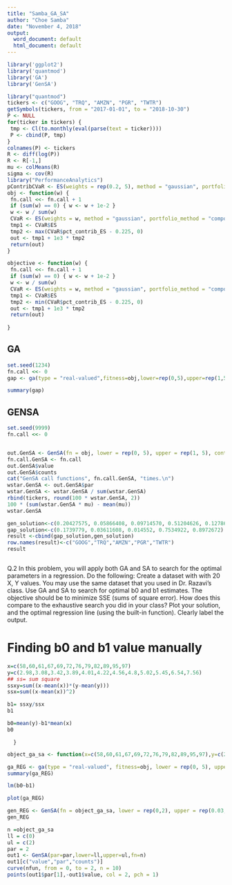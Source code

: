 ---
title: "Samba_GA_SA"
author: "Choe Samba"
date: "November 4, 2018"
output:
  word_document: default
  html_document: default
---

```{r}
library('ggplot2')
library('quantmod')
library('GA')
library('GenSA')
```


```{r}
library("quantmod")
tickers <- c("GOOG", "TRQ", "AMZN", "PGR", "TWTR")
getSymbols(tickers, from = "2017-01-01", to = "2018-10-30")
P <- NULL
for(ticker in tickers) {
 tmp <- Cl(to.monthly(eval(parse(text = ticker))))
 P <- cbind(P, tmp)
}
colnames(P) <- tickers
R <- diff(log(P))
R <- R[-1,]
mu <- colMeans(R)
sigma <- cov(R)
library("PerformanceAnalytics")
pContribCVaR <- ES(weights = rep(0.2, 5), method = "gaussian", portfolio_method = "component", mu = mu, sigma = sigma)$pct_contrib_ES
obj <- function(w) {
 fn.call <<- fn.call + 1
 if (sum(w) == 0) { w <- w + 1e-2 }
 w <- w / sum(w)
 CVaR <- ES(weights = w, method = "gaussian", portfolio_method = "component", mu = mu, sigma = sigma)
 tmp1 <- CVaR$ES
 tmp2 <- max(CVaR$pct_contrib_ES - 0.225, 0)
 out <- tmp1 + 1e3 * tmp2
 return(out)
}
```

```{r}

objective <- function(w) {
 fn.call <<- fn.call + 1
 if (sum(w) == 0) { w <- w + 1e-2 }
 w <- w / sum(w)
 CVaR <- ES(weights = w, method = "gaussian", portfolio_method = "component", mu = mu, sigma = sigma)
 tmp1 <- CVaR$ES
 tmp2 <- min(CVaR$pct_contrib_ES - 0.225, 0)
 out <- tmp1 + 1e3 * tmp2
 return(out)
 
}


```

## GA
```{r}
set.seed(1234)
fn.call <<- 0
gap <- ga(type = "real-valued",fitness=obj,lower=rep(0,5),upper=rep(1,5), popSize = 50,maxiter = 150, pcrossover = 0.75, pmutation = 0.1)

summary(gap)


```



## GENSA
```{r}
set.seed(9999)
fn.call <<- 0


out.GenSA <- GenSA(fn = obj, lower = rep(0, 5), upper = rep(1, 5), control = list(smooth = FALSE, max.call = 3000))
fn.call.GenSA <- fn.call
out.GenSA$value
out.GenSA$counts
cat("GenSA call functions", fn.call.GenSA, "times.\n")
wstar.GenSA <- out.GenSA$par
wstar.GenSA <- wstar.GenSA / sum(wstar.GenSA)
rbind(tickers, round(100 * wstar.GenSA, 2))
100 * (sum(wstar.GenSA * mu) - mean(mu))
wstar.GenSA
```

```{r}
gen_solution<-c(0.20427575, 0.05866408, 0.09714570, 0.51204626, 0.12786821)
gap_solution<-c(0.1739779, 0.03611608, 0.014552, 0.7534922, 0.8972672)
result <-cbind(gap_solution,gen_solution)
row.names(result)<-c("GOOG","TRQ","AMZN","PGR","TWTR")
result
```

```{r}



```


Q.2 In this problem, you will apply both GA and SA to search for the optimal parameters in a regression. Do the following:
Create a dataset with with 20 X, Y values. You may use the same dataset that you used in Dr. Razavi's class.
Use GA and SA to search for optimal b0 and b1 estimates. The objective should be to minimize  SSE (sums of square error). How does this compare to the exhaustive search you did in your class?
Plot your solution, and the optimal regression line (using the built-in function). Clearly label the output.
  
# Finding b0 and b1 value manually
```{r}
x=c(58,60,61,67,69,72,76,79,82,89,95,97)
y=c(2.98,3.08,3.42,3.89,4.01,4.22,4.56,4.8,5.02,5.45,6.54,7.56)
## ss= sum square 
ssxy=sum((x-mean(x))*(y-mean(y)))
ssx=sum((x-mean(x))^2)

```

```{r}
b1= ssxy/ssx
b1

```

```{r}
b0=mean(y)-b1*mean(x)
b0

```

```
  }
```


```{r}
object_ga_sa <- function(x=c(58,60,61,67,69,72,76,79,82,89,95,97),y=c(2.98,3.08,3.42,3.89,4.01,4.22,4.56,4.8,5.02,5.45,6.54,7.56)){sum((y-(b0-b1*x))^2)}
```

```{r}
ga_REG <- ga(type = "real-valued", fitness=obj, lower = rep(0, 5), upper = rep(1, 5),popSize = 50,maxiter = 150)
summary(ga_REG)

```

```{r}
lm(b0~b1)

```
```{r}
plot(ga_REG)
```

```{r}
gen_REG <- GenSA(fn = object_ga_sa, lower = rep(0,2), upper = rep(0.03, 2), control = list(smooth = FALSE, max.call = 3000))
gen_REG
```

```{r}
n =object_ga_sa
ll = c(0)
ul = c(2)
par = 2
out1 <- GenSA(par=par,lower=ll,upper=ul,fn=n)
out1[c("value","par","counts")]
curve(nfun, from = 0, to = 2, n = 10)
points(out1$par[1],-out1$value, col = 2, pch = 1)
```

